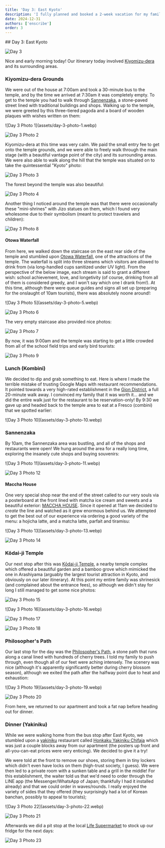 ```yaml
---
title: 'Day 3: East Kyoto'
description: 'I fully planned and booked a 2-week vacation for my family. Here are some of the highlights, blunders, and experiences gathered throughout the process.'
date: 2024-12-31
authors: ['enscribe']
order: 3
---
```


<div class="invisible h-0! [&+*]:mt-0 [&+*_*]:mt-0">
## Day 3: East Kyoto
</div>

![Day 3](assets/day-3.webp)

Nice and early morning today! Our itinerary today involved [Kiyomizu-dera](https://www.kiyomizudera.or.jp/en/) and its surrounding areas.

### Kiyomizu-dera Grounds

We were out of the house at 7:00am and took a 30-minute bus to the temple, and by the time we arrived at 7:30am it was completely empty. To get to the temple you had to walk through [Sannenzaka](https://en.wikipedia.org/wiki/Sannenzaka), a stone-paved street lined with traditional buildings and shops. Walking up to the temple, we were greeted by this three-tiered pagoda and a board of wooden plaques with wishes written on them:

<div class="flex gap-2 my-6 [&_*]:my-0">
![Day 3 Photo 1](assets/day-3-photo-1.webp)

![Day 3 Photo 2](assets/day-3-photo-2.webp)
</div>

Kiyomizu-dera at this time was very calm. We paid the small entry fee to get onto the temple grounds, and we were able to freely walk through the main stage (with a beautiful vantage point of the city) and its surrounding areas. We were also able to walk along the hill that the temple was situated on to take the quintessential "Kyoto" photo:

![Day 3 Photo 3](assets/day-3-photo-3.webp)

The forest beyond the temple was also beautiful:

![Day 3 Photo 4](assets/day-3-photo-4.webp)

Another thing I noticed around the temple was that there were occasionally these "mini-shrines" with Jizo statues on them, which I found very wholesome due to their symbolism (meant to protect travelers and children):

![Day 3 Photo 8](assets/day-3-photo-8.webp)

#### Otowa Waterfall

From here, we walked down the staircase on the east rear side of the temple and stumbled upon [Otowa Waterfall](https://en.japantravel.com/kyoto/otowa-waterfall/14020), one of the attractions of the temple. The waterfall is split into three streams which visitors are allowed to drink from (via long-handled cups sanitized under UV light). From the perspective of the below image, each stream is said to grant a different wish: school achievement, love, and longetivity (of course, drinking from all of them is considered greedy, and I won't say which one I drank from!). At this time, although there were queue guides and signs all set up (preparing for the onslaught of 10am tourists), there was absolutely noone around!:

<div class="flex gap-2 my-6 [&_*]:my-0">
![Day 3 Photo 5](assets/day-3-photo-5.webp)

![Day 3 Photo 6](assets/day-3-photo-6.webp)
</div>

The very empty staircase also provided nice photos:

![Day 3 Photo 7](assets/day-3-photo-7.webp)

By now, it was 9:00am and the temple was starting to get a little crowded from all of the school field trips and early bird tourists:

![Day 3 Photo 9](assets/day-3-photo-9.webp)

### Lunch (Kombini)

We decided to dip and grab something to eat. Here is where I made the terrible mistake of trusting Google Maps with restaurant recommendations. It pointed towards a very high-rated establishment in the [Gion District](https://www.japan-guide.com/e/e3902.html), a full 20-minute walk away. I convinced my family that it was worth it... and we did the entire walk just for the restaurant to be reservation-only! By 9:30 we gave up and headed back to the temple area to eat at a Fresco (combini) that we spotted earlier:

<div class="mx-auto w-2/3 lg:w-1/2">
    ![Day 3 Photo 10](assets/day-3-photo-10.webp)
</div>

### Sannenzaka

By 10am, the Sannenzaka area was bustling, and all of the shops and restaurants were open! We hung around the area for a really long time, exploring the insanely cute shops and buying souvenirs:

<div class="flex gap-2 my-6 [&_*]:my-0">
![Day 3 Photo 11](assets/day-3-photo-11.webp)

![Day 3 Photo 12](assets/day-3-photo-12.webp)
</div>

#### Maccha House

One very special shop near the end of the street called to our very souls via a posterboard at the front lined with matcha ice cream and sweets and a beautiful exterior: [MACCHA HOUSE](https://tabelog.com/en/kyoto/A2601/A260301/26030960/). Since it opened at 11am we decided to _create_ the line and watched as it grew enormous behind us. We attempted to get the best out of our experience via ordering a good variety of the menu: a hojicha latte, and a matcha latte, parfait and tiramisu:

<div class="flex gap-2 my-6 [&_*]:my-0">
![Day 3 Photo 13](assets/day-3-photo-13.webp)

![Day 3 Photo 14](assets/day-3-photo-14.webp)
</div>

### Kōdai-ji Temple

Our next stop after this was [Kōdai-ji Temple](https://www.kodaiji.com/e_index.html), a nearby temple complex which offered a beautiful garden and a bamboo grove which mimicked the one in Arashiyama (arguably the largest tourist attraction in Kyoto, and obviously on our later itinerary). At this point my entire family was shrinesick (and complained about the entrance fees), so although we didn't stay for long I still managed to get some nice photos:

![Day 3 Photo 15](assets/day-3-photo-15.webp)

<div class="flex gap-2 my-6 [&_*]:my-0">
![Day 3 Photo 16](assets/day-3-photo-16.webp)

![Day 3 Photo 17](assets/day-3-photo-17.webp)
</div>

![Day 3 Photo 18](assets/day-3-photo-18.webp)

### Philosopher's Path

Our last stop for the day was the [Philosopher's Path](https://www.japan-guide.com/e/e3906.html), a stone path that runs along a canal lined with hundreds of cherry trees. I told my family to push through, even though all of our feet were aching intensely. The scenery was nice (although it's apparently significantly better during cherry blossom season), although we exited the path after the halfway point due to heat and exhaustion:

<div class="flex gap-2 my-6 [&_*]:my-0">
![Day 3 Photo 19](assets/day-3-photo-19.webp)

![Day 3 Photo 20](assets/day-3-photo-20.webp)
</div>

From here, we returned to our apartment and took a fat nap before heading out for dinner.

### Dinner (Yakiniku)

While we were walking home from the bus stop after East Kyoto, we stumbled upon a [yakiniku](https://en.wikipedia.org/wiki/Yakiniku) restaurant called [Honkaku Yakiniku Chifaja](https://tabelog.com/en/kyoto/A2601/A260201/26021071/) which was just a couple blocks away from our apartment (the posters up front and all-you-can-eat prices were very enticing). We decided to give it a try!

We were told at the front to remove our shoes, storing them in tiny lockers which didn't even have locks on them (high-trust society, I guess). We were then led to a private room with a sunken table and a grill in the middle! For this establishment, the waiter told us that we'd need to order through the LINE app (the Messenger/WhatsApp of Japan; thankfully I had it installed already) and that we could order in waves/rounds. I really enjoyed the variety of sides that they offered (they surprisingly had a lot of Korean banchan, possibly to appeal to tourists);

<div class="flex gap-2 my-6 [&_*]:my-0">
![Day 3 Photo 22](assets/day-3-photo-22.webp)

![Day 3 Photo 21](assets/day-3-photo-21.webp)
</div>

Afterwards we did a pit stop at the local [Life Supermarket](http://www.lifecorp.jp/) to stock up our fridge for the next days:

![Day 3 Photo 23](assets/day-3-photo-23.webp)

